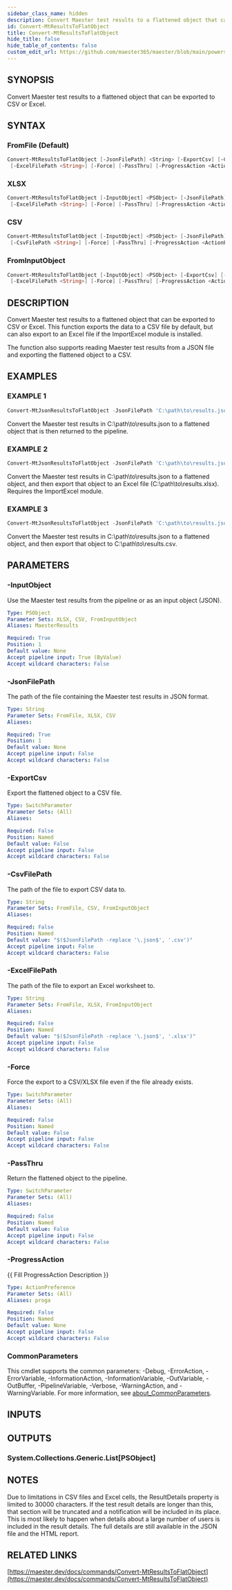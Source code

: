 ```yaml
---
sidebar_class_name: hidden
description: Convert Maester test results to a flattened object that can be exported to CSV or Excel.
id: Convert-MtResultsToFlatObject
title: Convert-MtResultsToFlatObject
hide_title: false
hide_table_of_contents: false
custom_edit_url: https://github.com/maester365/maester/blob/main/powershell/public/Convert-MtResultsToFlatObject.ps1
---
```


## SYNOPSIS

Convert Maester test results to a flattened object that can be exported to CSV or Excel.

## SYNTAX

### FromFile (Default)

```powershell
Convert-MtResultsToFlatObject [-JsonFilePath] <String> [-ExportCsv] [-CsvFilePath <String>]
 [-ExcelFilePath <String>] [-Force] [-PassThru] [-ProgressAction <ActionPreference>] [<CommonParameters>]
```

### XLSX

```powershell
Convert-MtResultsToFlatObject [-InputObject] <PSObject> [-JsonFilePath] <String> [-ExportCsv]
 [-ExcelFilePath <String>] [-Force] [-PassThru] [-ProgressAction <ActionPreference>] [<CommonParameters>]
```

### CSV

```powershell
Convert-MtResultsToFlatObject [-InputObject] <PSObject> [-JsonFilePath] <String> [-ExportCsv]
 [-CsvFilePath <String>] [-Force] [-PassThru] [-ProgressAction <ActionPreference>] [<CommonParameters>]
```

### FromInputObject

```powershell
Convert-MtResultsToFlatObject [-InputObject] <PSObject> [-ExportCsv] [-CsvFilePath <String>]
 [-ExcelFilePath <String>] [-Force] [-PassThru] [-ProgressAction <ActionPreference>] [<CommonParameters>]
```

## DESCRIPTION

Convert Maester test results to a flattened object that can be exported to CSV or Excel.
This function exports
the data to a CSV file by default, but can also export to an Excel file if the ImportExcel module is installed.

The function also supports reading Maester test results from a JSON file and exporting the flattened object to a CSV.

## EXAMPLES

### EXAMPLE 1

```powershell
Convert-MtJsonResultsToFlatObject -JsonFilePath 'C:\path\to\results.json'
```

Convert the Maester test results in C:\path\to\results.json to a flattened object that is then returned to the pipeline.

### EXAMPLE 2

```powershell
Convert-MtJsonResultsToFlatObject -JsonFilePath 'C:\path\to\results.json' -ExportExcel
```

Convert the Maester test results in C:\path\to\results.json to a flattened object, and then export that object to an Excel file (C:\path\to\results.xlsx).
Requires the ImportExcel module.

### EXAMPLE 3

```powershell
Convert-MtJsonResultsToFlatObject -JsonFilePath 'C:\path\to\results.json' -ExportCsv -CsvFilePath 'C:\path\to\results.csv'
```

Convert the Maester test results in C:\path\to\results.json to a flattened object, and then export that object to C:\path\to\results.csv.

## PARAMETERS

### -InputObject

Use the Maester test results from the pipeline or as an input object (JSON).

```yaml
Type: PSObject
Parameter Sets: XLSX, CSV, FromInputObject
Aliases: MaesterResults

Required: True
Position: 1
Default value: None
Accept pipeline input: True (ByValue)
Accept wildcard characters: False
```

### -JsonFilePath

The path of the file containing the Maester test results in JSON format.

```yaml
Type: String
Parameter Sets: FromFile, XLSX, CSV
Aliases:

Required: True
Position: 1
Default value: None
Accept pipeline input: False
Accept wildcard characters: False
```

### -ExportCsv

Export the flattened object to a CSV file.

```yaml
Type: SwitchParameter
Parameter Sets: (All)
Aliases:

Required: False
Position: Named
Default value: False
Accept pipeline input: False
Accept wildcard characters: False
```

### -CsvFilePath

The path of the file to export CSV data to.

```yaml
Type: String
Parameter Sets: FromFile, CSV, FromInputObject
Aliases:

Required: False
Position: Named
Default value: "$($JsonFilePath -replace '\.json$', '.csv')"
Accept pipeline input: False
Accept wildcard characters: False
```

### -ExcelFilePath

The path of the file to export an Excel worksheet to.

```yaml
Type: String
Parameter Sets: FromFile, XLSX, FromInputObject
Aliases:

Required: False
Position: Named
Default value: "$($JsonFilePath -replace '\.json$', '.xlsx')"
Accept pipeline input: False
Accept wildcard characters: False
```

### -Force

Force the export to a CSV/XLSX file even if the file already exists.

```yaml
Type: SwitchParameter
Parameter Sets: (All)
Aliases:

Required: False
Position: Named
Default value: False
Accept pipeline input: False
Accept wildcard characters: False
```

### -PassThru

Return the flattened object to the pipeline.

```yaml
Type: SwitchParameter
Parameter Sets: (All)
Aliases:

Required: False
Position: Named
Default value: False
Accept pipeline input: False
Accept wildcard characters: False
```

### -ProgressAction

\{\{ Fill ProgressAction Description \}\}

```yaml
Type: ActionPreference
Parameter Sets: (All)
Aliases: proga

Required: False
Position: Named
Default value: None
Accept pipeline input: False
Accept wildcard characters: False
```

### CommonParameters

This cmdlet supports the common parameters: -Debug, -ErrorAction, -ErrorVariable, -InformationAction, -InformationVariable, -OutVariable, -OutBuffer, -PipelineVariable, -Verbose, -WarningAction, and -WarningVariable. For more information, see [about_CommonParameters](http://go.microsoft.com/fwlink/?LinkID=113216).

## INPUTS

## OUTPUTS

### System.Collections.Generic.List[PSObject]

## NOTES
Due to limitations in CSV files and Excel cells, the ResultDetails property is limited to 30000 characters.
If the
test result details are longer than this, that section will be truncated and a notification will be included in its
place.
This is most likely to happen when details about a large number of users is included in the result details.
The full details are still available in the JSON file and the HTML report.

## RELATED LINKS

[https://maester.dev/docs/commands/Convert-MtResultsToFlatObject](https://maester.dev/docs/commands/Convert-MtResultsToFlatObject)
